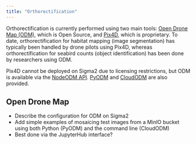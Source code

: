 ```yaml
---
title: "Orthorectification"
---
```


Orthorectification is currently performed using two main tools: [Open Drone Map (ODM)](https://opendronemap.org/), which is Open Source, and [Pix4D](https://www.pix4d.com/), which is proprietary. To date, orthorectification for habitat mapping (image segmentation) has typically been handled by drone pilots using Pix4D, whereas orthorectification for seabird counts (object identification) has been done by researchers using ODM. 

Pix4D cannot be deployed on Sigma2 due to licensing restrictions, but ODM is available via the [NodeODM API](https://github.com/OpenDroneMap/NodeODM). [PyODM](https://github.com/OpenDroneMap/PyODM) and [CloudODM](https://github.com/OpenDroneMap/CloudODM) are also provided. 

## Open Drone Map

 * Describe the configuration for ODM on Sigma2
 * Add simple examples of mosaicing test images from a MinIO bucket using both Python (PyODM) and the command line (CloudODM)
 * Best done via the JupyterHub interface?


